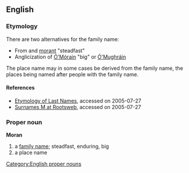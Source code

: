 {{wikipediapar|Moran}}
== English ==
=== Etymology ===
There are two alternatives for the family name:
* From {{E.}} and {{F.}} [[morant]] "steadfast"
* Anglicization of {{Ir.}} [[Ó'Mórain]] "big" or [[Ó'Mughráin]]
The place name may in some cases be derived from the family name, the places being named after people with the family name.
==== References ====
* [http://mizian.com.ne.kr/englishwiz/library/names/etymology_of_last_names.htm Etymology of Last Names], accessed on 2005-07-27
* [http://freepages.genealogy.rootsweb.com/~haslam/surnames/m.html Surnames M at Rootsweb], accessed on 2005-07-27
=== Proper noun ===
[[Category:English proper nouns]]
'''Moran'''
# a [[family name]]; steadfast, enduring, big
# a place name